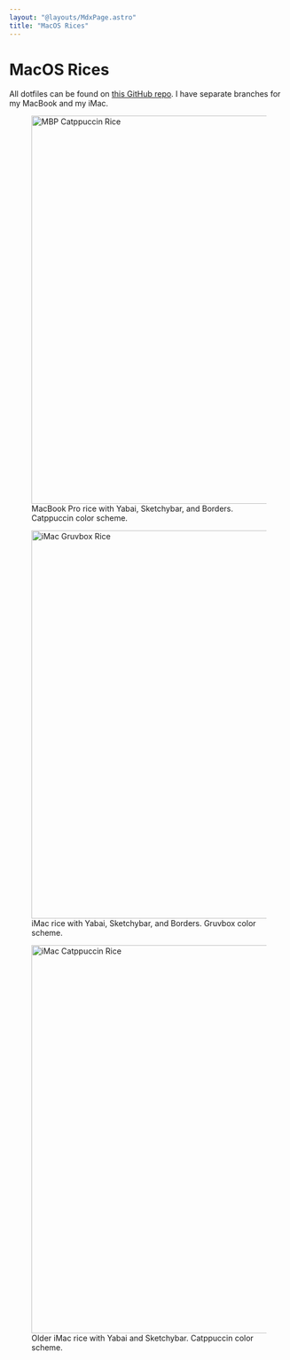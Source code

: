 ```yaml
---
layout: "@layouts/MdxPage.astro"
title: "MacOS Rices"
---
```



# MacOS Rices

All dotfiles can be found on
[this GitHub repo](https://github.com/junikimm717/imacdots). I have separate
branches for my MacBook and my iMac.


<figure>
  <Image src={MBP} width={1400} style="width:700px;" alt="MBP Catppuccin Rice" />
  <figcaption class="text-center">
    MacBook Pro rice with Yabai, Sketchybar, and Borders. Catppuccin color
    scheme.
  </figcaption>
</figure>


<figure>
  <Image src={IMAC} width={1400} style="width:700px;" alt="iMac Gruvbox Rice" />
  <figcaption class="text-center">
    iMac rice with Yabai, Sketchybar, and Borders. Gruvbox color scheme.
  </figcaption>
</figure>


<figure>
  <Image src={IMACCat} width={1400} style="width:700px;" alt="iMac Catppuccin Rice" />
  <figcaption class="text-center">
    Older iMac rice with Yabai and Sketchybar. Catppuccin color scheme.
  </figcaption>
</figure>
